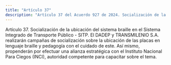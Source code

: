 ```yaml
---
title: "Artículo 37"
description: "Artículo 37 del Acuerdo 927 de 2024. Socialización de la ubicación del sistema braille en el Sistema Integrado de Transporte Público -..."
---
```


Artículo 37. Socialización de la ubicación del sistema braille en el Sistema Integrado de Transporte Público - SITP. El DADEP y TRANSMILENIO S.A. realizarán campañas de socialización sobre la ubicación de las placas en lenguaje braille y pedagogía con el cuidado de este. Así mismo, propenderán por efectuar una alianza estratégica con el Instituto Nacional Para Ciegos (INCI), autoridad competente para capacitar sobre el tema.